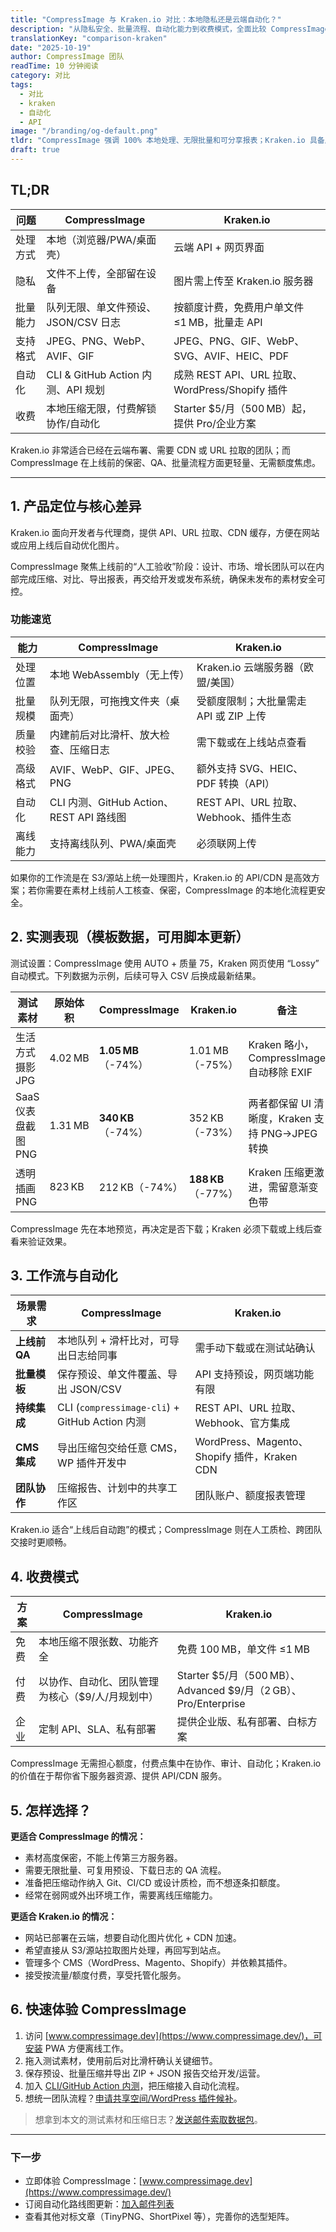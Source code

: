 ```yaml
---
title: "CompressImage 与 Kraken.io 对比：本地隐私还是云端自动化？"
description: "从隐私安全、批量流程、自动化能力到收费模式，全面比较 CompressImage 与 Kraken.io，帮你挑选合适的图片压缩方案。"
translationKey: "comparison-kraken"
date: "2025-10-19"
author: CompressImage 团队
readTime: 10 分钟阅读
category: 对比
tags:
  - 对比
  - kraken
  - 自动化
  - API
image: "/branding/og-default.png"
tldr: "CompressImage 强调 100% 本地处理、无限批量和可分享报表；Kraken.io 具备成熟的 API、CDN 和 WordPress 插件，但需要上传文件并消耗额度。"
draft: true
---
```


## TL;DR

| 问题 | CompressImage | Kraken.io |
| --- | --- | --- |
| 处理方式 | 本地（浏览器/PWA/桌面壳） | 云端 API + 网页界面 |
| 隐私 | 文件不上传，全部留在设备 | 图片需上传至 Kraken.io 服务器 |
| 批量能力 | 队列无限、单文件预设、JSON/CSV 日志 | 按额度计费，免费用户单文件 ≤1 MB，批量走 API |
| 支持格式 | JPEG、PNG、WebP、AVIF、GIF | JPEG、PNG、GIF、WebP、SVG、AVIF、HEIC、PDF |
| 自动化 | CLI & GitHub Action 内测、API 规划 | 成熟 REST API、URL 拉取、WordPress/Shopify 插件 |
| 收费 | 本地压缩无限，付费解锁协作/自动化 | Starter $5/月（500 MB）起，提供 Pro/企业方案 |

Kraken.io 非常适合已经在云端布署、需要 CDN 或 URL 拉取的团队；而 CompressImage 在上线前的保密、QA、批量流程方面更轻量、无需额度焦虑。

---

## 1. 产品定位与核心差异

Kraken.io 面向开发者与代理商，提供 API、URL 拉取、CDN 缓存，方便在网站或应用上线后自动优化图片。

CompressImage 聚焦上线前的“人工验收”阶段：设计、市场、增长团队可以在内部完成压缩、对比、导出报表，再交给开发或发布系统，确保未发布的素材安全可控。

### 功能速览

| 能力 | CompressImage | Kraken.io |
| --- | --- | --- |
| 处理位置 | 本地 WebAssembly（无上传） | Kraken.io 云端服务器（欧盟/美国） |
| 批量规模 | 队列无限，可拖拽文件夹（桌面壳） | 受额度限制；大批量需走 API 或 ZIP 上传 |
| 质量校验 | 内建前后对比滑杆、放大检查、压缩日志 | 需下载或在上线站点查看 |
| 高级格式 | AVIF、WebP、GIF、JPEG、PNG | 额外支持 SVG、HEIC、PDF 转换（API） |
| 自动化 | CLI 内测、GitHub Action、REST API 路线图 | REST API、URL 拉取、Webhook、插件生态 |
| 离线能力 | 支持离线队列、PWA/桌面壳 | 必须联网上传 |

如果你的工作流是在 S3/源站上统一处理图片，Kraken.io 的 API/CDN 是高效方案；若你需要在素材上线前人工核查、保密，CompressImage 的本地化流程更安全。

## 2. 实测表现（模板数据，可用脚本更新）

测试设置：CompressImage 使用 AUTO + 质量 75，Kraken 网页使用 “Lossy” 自动模式。下列数据为示例，后续可导入 CSV 后换成最新结果。

| 测试素材 | 原始体积 | CompressImage | Kraken.io | 备注 |
| --- | --- | --- | --- | --- |
| 生活方式摄影 JPG | 4.02 MB | **1.05 MB**（-74%） | 1.01 MB（-75%） | Kraken 略小，CompressImage 自动移除 EXIF |
| SaaS 仪表盘截图 PNG | 1.31 MB | **340 KB**（-74%） | 352 KB（-73%） | 两者都保留 UI 清晰度，Kraken 支持 PNG→JPEG 转换 |
| 透明插画 PNG | 823 KB | 212 KB（-74%） | **188 KB**（-77%） | Kraken 压缩更激进，需留意渐变色带 |

CompressImage 先在本地预览，再决定是否下载；Kraken 必须下载或上线后查看来验证效果。

## 3. 工作流与自动化

| 场景需求 | CompressImage | Kraken.io |
| --- | --- | --- |
| **上线前 QA** | 本地队列 + 滑杆比对，可导出日志给同事 | 需手动下载或在测试站确认 |
| **批量模板** | 保存预设、单文件覆盖、导出 JSON/CSV | API 支持预设，网页端功能有限 |
| **持续集成** | CLI (`compressimage-cli`) + GitHub Action 内测 | REST API、URL 拉取、Webhook、官方集成 |
| **CMS 集成** | 导出压缩包交给任意 CMS，WP 插件开发中 | WordPress、Magento、Shopify 插件，Kraken CDN |
| **团队协作** | 压缩报告、计划中的共享工作区 | 团队账户、额度报表管理 |

Kraken.io 适合“上线后自动跑”的模式；CompressImage 则在人工质检、跨团队交接时更顺畅。

## 4. 收费模式

| 方案 | CompressImage | Kraken.io |
| --- | --- | --- |
| 免费 | 本地压缩不限张数、功能齐全 | 免费 100 MB，单文件 ≤1 MB |
| 付费 | 以协作、自动化、团队管理为核心（$9/人/月规划中） | Starter $5/月（500 MB）、Advanced $9/月（2 GB）、Pro/Enterprise | 
| 企业 | 定制 API、SLA、私有部署 | 提供企业版、私有部署、白标方案 |

CompressImage 无需担心额度，付费点集中在协作、审计、自动化；Kraken.io 的价值在于帮你省下服务器资源、提供 API/CDN 服务。

## 5. 怎样选择？

**更适合 CompressImage 的情况：**

- 素材高度保密，不能上传第三方服务器。
- 需要无限批量、可复用预设、下载日志的 QA 流程。
- 准备把压缩动作纳入 Git、CI/CD 或设计质检，而不想逐条扣额度。
- 经常在弱网或外出环境工作，需要离线压缩能力。

**更适合 Kraken.io 的情况：**

- 网站已部署在云端，想要自动化图片优化 + CDN 加速。
- 希望直接从 S3/源站拉取图片处理，再回写到站点。
- 管理多个 CMS（WordPress、Magento、Shopify）并依赖其插件。
- 接受按流量/额度付费，享受托管化服务。

## 6. 快速体验 CompressImage

1. 访问 [www.compressimage.dev](https://www.compressimage.dev/)，可安装 PWA 方便离线工作。  
2. 拖入测试素材，使用前后对比滑杆确认关键细节。  
3. 保存预设、批量压缩并导出 ZIP + JSON 报告交给开发/运营。  
4. 加入 [CLI/GitHub Action 内测](mailto:hello@compressimage.dev?subject=CLI%20beta)，把压缩接入自动化流程。  
5. 想统一团队流程？[申请共享空间/WordPress 插件候补](mailto:hello@compressimage.dev?subject=WP%20plugin%20waitlist)。

> 想拿到本文的测试素材和压缩日志？[发送邮件索取数据包](mailto:hello@compressimage.dev?subject=Kraken%20comparison%20data)。

---

### 下一步

- 立即体验 CompressImage：[www.compressimage.dev](https://www.compressimage.dev/)  
- 订阅自动化路线图更新：[加入邮件列表](mailto:hello@compressimage.dev?subject=Join%20automation%20updates)  
- 查看其他对标文章（TinyPNG、ShortPixel 等），完善你的选型矩阵。  
